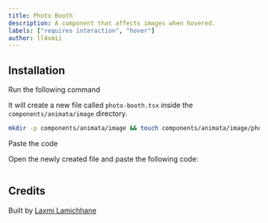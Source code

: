 ```yaml
---
title: Photo Booth
description: A component that affects images when hovered.
labels: ["requires interaction", "hover"]
author: ll4xmii
---
```


<ComponentPreview name="image-photo-booth--docs" />

## Installation

<Steps>
<Step>Run the following command</Step>

It will create a new file called `photo-booth.tsx` inside the `components/animata/image` directory.

```bash
mkdir -p components/animata/image && touch components/animata/image/photo-booth.tsx
```

<Step>Paste the code</Step>

Open the newly created file and paste the following code:

```jsx file=<rootDir>/animata/image/photo-booth.tsx

```

</Steps>

## Credits

Built by [Laxmi Lamichhane](https://github.com/llaxmi)
